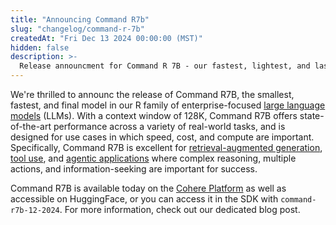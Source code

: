 ```yaml
---
title: "Announcing Command R7b"
slug: "changelog/command-r-7b"
createdAt: "Fri Dec 13 2024 00:00:00 (MST)"
hidden: false
description: >-
  Release announcment for Command R 7B - our fastest, lightest, and last Command R model.
---
```


We're thrilled to announc the release of Command R7B, the smallest, fastest, and final model in our R family of enterprise-focused [large language models](https://docs.cohere.com/docs/introduction-to-large-language-models) (LLMs). With a context window of 128K, Command R7B offers state-of-the-art performance across a variety of real-world tasks, and is designed for use cases in which speed, cost, and compute are important. Specifically, Command R7B is excellent for [retrieval-augmented generation](https://docs.cohere.com/docs/retrieval-augmented-generation-rag), [tool use](https://docs.cohere.com/docs/tool-use), and [agentic applications](https://docs.cohere.com/docs/multi-step-tool-use) where complex reasoning, multiple actions, and information-seeking are important for success.

Command R7B is available today on the [Cohere Platform](https://docs.cohere.com/docs/the-cohere-platform) as well as accessible on HuggingFace, or you can access it in the SDK with `command-r7b-12-2024`. For more information, check out our dedicated blog post.